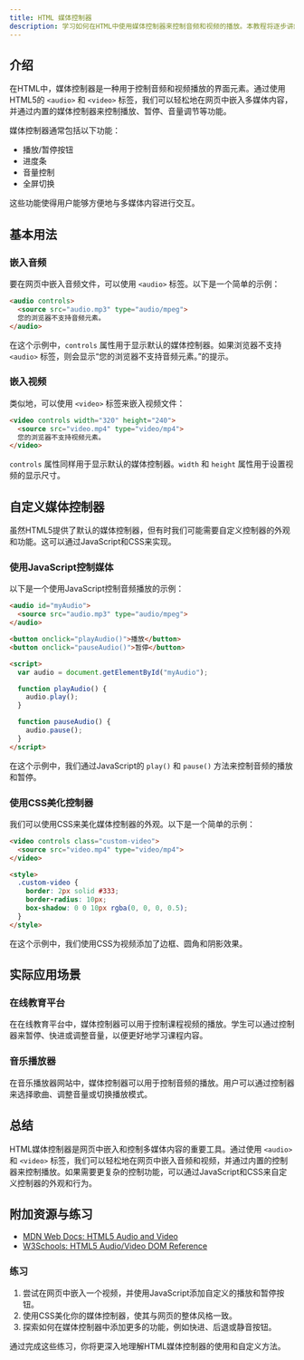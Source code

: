 ```yaml
---
title: HTML 媒体控制器
description: 学习如何在HTML中使用媒体控制器来控制音频和视频的播放。本教程将逐步讲解HTML媒体控制器的基本概念、使用方法以及实际应用场景。
---
```


## 介绍

在HTML中，媒体控制器是一种用于控制音频和视频播放的界面元素。通过使用HTML5的 `<audio>` 和 `<video>` 标签，我们可以轻松地在网页中嵌入多媒体内容，并通过内置的媒体控制器来控制播放、暂停、音量调节等功能。

媒体控制器通常包括以下功能：
- 播放/暂停按钮
- 进度条
- 音量控制
- 全屏切换

这些功能使得用户能够方便地与多媒体内容进行交互。

## 基本用法

### 嵌入音频

要在网页中嵌入音频文件，可以使用 `<audio>` 标签。以下是一个简单的示例：

```html
<audio controls>
  <source src="audio.mp3" type="audio/mpeg">
  您的浏览器不支持音频元素。
</audio>
```

在这个示例中，`controls` 属性用于显示默认的媒体控制器。如果浏览器不支持 `<audio>` 标签，则会显示“您的浏览器不支持音频元素。”的提示。

### 嵌入视频

类似地，可以使用 `<video>` 标签来嵌入视频文件：

```html
<video controls width="320" height="240">
  <source src="video.mp4" type="video/mp4">
  您的浏览器不支持视频元素。
</video>
```

`controls` 属性同样用于显示默认的媒体控制器。`width` 和 `height` 属性用于设置视频的显示尺寸。

## 自定义媒体控制器

虽然HTML5提供了默认的媒体控制器，但有时我们可能需要自定义控制器的外观和功能。这可以通过JavaScript和CSS来实现。

### 使用JavaScript控制媒体

以下是一个使用JavaScript控制音频播放的示例：

```html
<audio id="myAudio">
  <source src="audio.mp3" type="audio/mpeg">
</audio>

<button onclick="playAudio()">播放</button>
<button onclick="pauseAudio()">暂停</button>

<script>
  var audio = document.getElementById("myAudio");

  function playAudio() {
    audio.play();
  }

  function pauseAudio() {
    audio.pause();
  }
</script>
```

在这个示例中，我们通过JavaScript的 `play()` 和 `pause()` 方法来控制音频的播放和暂停。

### 使用CSS美化控制器

我们可以使用CSS来美化媒体控制器的外观。以下是一个简单的示例：

```html
<video controls class="custom-video">
  <source src="video.mp4" type="video/mp4">
</video>

<style>
  .custom-video {
    border: 2px solid #333;
    border-radius: 10px;
    box-shadow: 0 0 10px rgba(0, 0, 0, 0.5);
  }
</style>
```

在这个示例中，我们使用CSS为视频添加了边框、圆角和阴影效果。

## 实际应用场景

### 在线教育平台

在在线教育平台中，媒体控制器可以用于控制课程视频的播放。学生可以通过控制器来暂停、快进或调整音量，以便更好地学习课程内容。

### 音乐播放器

在音乐播放器网站中，媒体控制器可以用于控制音频的播放。用户可以通过控制器来选择歌曲、调整音量或切换播放模式。

## 总结

HTML媒体控制器是网页中嵌入和控制多媒体内容的重要工具。通过使用 `<audio>` 和 `<video>` 标签，我们可以轻松地在网页中嵌入音频和视频，并通过内置的控制器来控制播放。如果需要更复杂的控制功能，可以通过JavaScript和CSS来自定义控制器的外观和行为。

## 附加资源与练习

- [MDN Web Docs: HTML5 Audio and Video](https://developer.mozilla.org/en-US/docs/Web/Guide/HTML/Using_HTML5_audio_and_video)
- [W3Schools: HTML5 Audio/Video DOM Reference](https://www.w3schools.com/tags/ref_av_dom.asp)

### 练习

1. 尝试在网页中嵌入一个视频，并使用JavaScript添加自定义的播放和暂停按钮。
2. 使用CSS美化你的媒体控制器，使其与网页的整体风格一致。
3. 探索如何在媒体控制器中添加更多的功能，例如快进、后退或静音按钮。

通过完成这些练习，你将更深入地理解HTML媒体控制器的使用和自定义方法。